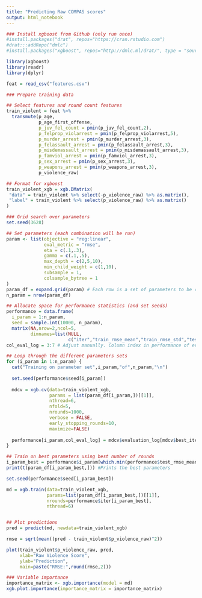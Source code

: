 ```yaml
---
title: "Predicting Raw COMPAS scores"
output: html_notebook
---
```


```r
### Install xgboost from Github (only run once)
#install.packages("drat", repos="https://cran.rstudio.com")
#drat:::addRepo("dmlc")
#install.packages("xgboost", repos="http://dmlc.ml/drat/", type = "source")
```

```r
library(xgboost)
library(readr)
library(dplyr)
```

```r
feat = read_csv("features.csv")
```

```r
### Prepare training data

## Select features and round count features
train_violent = feat %>%
  transmute(p_age,
            p_age_first_offense,
            p_juv_fel_count = pmin(p_juv_fel_count,2),
            p_felprop_violarrest = pmin(p_felprop_violarrest,5),
            p_murder_arrest = pmin(p_murder_arrest,3),
            p_felassault_arrest = pmin(p_felassault_arrest,3),
            p_misdemassault_arrest = pmin(p_misdemassault_arrest,3),
            p_famviol_arrest = pmin(p_famviol_arrest,3),
            p_sex_arrest = pmin(p_sex_arrest,3),
            p_weapons_arrest = pmin(p_weapons_arrest,3),
            p_violence_raw)

## Format for xgboost
train_violent_xgb = xgb.DMatrix(
 "data" = train_violent %>% select(-p_violence_raw) %>% as.matrix(),
 "label" = train_violent %>% select(p_violence_raw) %>% as.matrix()
)
```

```r
### Grid search over parameters
set.seed(3628)

## Set parameters (each combination will be run)
param <- list(objective = "reg:linear",
              eval_metric = "rmse",
              eta = c(.1,.3),
              gamma = c(.1,.5), 
              max_depth = c(2,5,10),
              min_child_weight = c(1,10),
              subsample = 1,
              colsample_bytree = 1
)
param_df = expand.grid(param) # Each row is a set of parameters to be cross validated
n_param = nrow(param_df)

## Allocate space for performance statistics (and set seeds)
performance = data.frame(
  i_param = 1:n_param,
  seed = sample.int(10000, n_param),
  matrix(NA,nrow=2,ncol=5,
         dimnames=list(NULL,
                       c("iter","train_rmse_mean","train_rmse_std","test_rmse_mean","test_rmse_std"))))
col_eval_log = 3:7 # Adjust manually. Column index in performance of evaluation_log output from xgb.cv

## Loop through the different parameters sets
for (i_param in 1:n_param) {
  cat("Training on parameter set",i_param,"of",n_param,"\n")
  
  set.seed(performance$seed[i_param])
  
  mdcv = xgb.cv(data=train_violent_xgb, 
                params = list(param_df[i_param,])[[1]], 
                nthread=6, 
                nfold=5, 
                nrounds=1000,
                verbose = FALSE, 
                early_stopping_rounds=10, 
                maximize=FALSE)
  
  performance[i_param,col_eval_log] = mdcv$evaluation_log[mdcv$best_iteration,]
}

## Train on best parameters using best number of rounds
i_param_best = performance$i_param[which.min(performance$test_rmse_mean)]
print(t(param_df[i_param_best,])) #Prints the best parameters

set.seed(performance$seed[i_param_best])

md = xgb.train(data=train_violent_xgb, 
               params=list(param_df[i_param_best,])[[1]], 
               nrounds=performance$iter[i_param_best], 
               nthread=6)


## Plot predictions
pred = predict(md, newdata=train_violent_xgb)

rmse = sqrt(mean((pred - train_violent$p_violence_raw)^2))

plot(train_violent$p_violence_raw, pred,
     xlab="Raw Violence Score",
     ylab="Prediction",
     main=paste("RMSE:",round(rmse,2)))
```

```r
### Variable importance
importance_matrix <- xgb.importance(model = md)
xgb.plot.importance(importance_matrix = importance_matrix)
```

